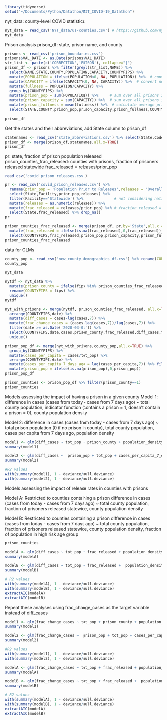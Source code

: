 ```{r}
library(tidyverse)
setwd("~/Documents/Python/Datathon/MIT_COVID-19_Datathon")
```

nyt_data: county-level COVID statistics
```{r}
nyt_data = read_csv('NYT_data/us-counties.csv') # https://github.com/nytimes/covid-19-data
nyt_data
```


Prison analysis
prison_df: state, prison name, and county
```{r}
prisons <- read_csv('prison_boundaries.csv')
prisons$VAL_DATE <- as.Date(prisons$VAL_DATE)
str_list <- paste(c('CORRECTION','PRISON'), collapse="|")
prison_df <- prisons %>% filter(grepl(str_list,NAME)) %>%
  select(NAME,STATE,COUNTY,POPULATION,CAPACITY,COUNTYFIPS) %>% 
  mutate(POPULATION = ifelse(POPULATION<0, NA, POPULATION)) %>%  # convert negative values to NA
  mutate(CAPACITY = ifelse(CAPACITY<0, NA, CAPACITY)) %>%  # convert negative values to NA
  mutate(fullness = POPULATION/CAPACITY) %>%
  group_by(COUNTYFIPS) %>% 
  mutate(prison_pop = sum(POPULATION)) %>%     # sum over all prisons in a county
  mutate(prison_capacity = sum(CAPACITY)) %>%  # sum over all prisons in a county
  mutate(prison_fullness = mean(fullness)) %>%  # calculate average prison fullness
  select(STATE,COUNTY,prison_pop,prison_capacity,prison_fullness,COUNTYFIPS) %>% unique()
  
prison_df
```

Get the states and their abbreviations, add State column to prison_df
```{r}
statenames <- read_csv('state_abbreviations.csv') %>% select(State,Code) %>% rename(STATE=Code)
prison_df <- merge(prison_df,statenames,all.x=TRUE)
prison_df
```

pr: state, fraction of prison population released
prison_counties_frac_released: counties with prisons, fraction of prisoners released statewide
frac_released = releases/prior_pop
```{r}
read_csv('covid_prison_releases.csv')

pr <- read_csv('covid_prison_releases.csv') %>%
  rename(prior_pop = 'Population Prior to Releases',releases = "Overall Pop. Reduction / \nTotal Number of Releases") %>% 
  select(State,Facility,prior_pop,releases) %>% 
  filter(Facility=='Statewide') %>%              # not considering national-level releases
  mutate(releases = as.numeric(releases)) %>%   
  mutate(frac_released = releases/prior_pop) %>% # fraction released = # of releases / prior prison population
  select(State,frac_released) %>% drop_na()
pr

prison_counties_frac_released <- merge(prison_df, pr,by='State',all.x = TRUE) %>%
  mutate(frac_released = ifelse(is.na(frac_released),0,frac_released)) %>% # if a state has no reported releases, put 0 for frac_released
  select(COUNTYFIPS,frac_released,prison_pop,prison_capacity,prison_fullness,State) %>%unique()
prison_counties_frac_released
```


data for GLMs

```{r}
county_pop <- read_csv('new_county_demographics_df.csv') %>% rename(COUNTYFIPS = fips)
county_pop

nyt_data

nytdf <- nyt_data %>%
  mutate(prison_county = ifelse(fips %in% prison_counties_frac_released$COUNTYFIPS,1,0)) %>% # add column of 0/1: 1 if county has prison, 0 else
  rename(COUNTYFIPS = fips) %>%
  unique()
nytdf

nyt_with_prisons <- merge(nytdf, prison_counties_frac_released, all.x=TRUE) %>% group_by(COUNTYFIPS) %>%
  arrange(COUNTYFIPS,date) %>%
  mutate(diff_cases = cases-lag(cases,7)) %>%
  mutate(frac_change_cases = (cases-lag(cases,7))/lag(cases,7)) %>%
  filter(date >= as.Date('2020-03-01')) %>%
  select(COUNTYFIPS,date,cases,prison_county,frac_released,diff_cases,frac_change_cases,prison_pop,prison_capacity,prison_fullness) %>%
  unique()

prison_pop_df <- merge(nyt_with_prisons,county_pop,all.x=TRUE) %>% 
  group_by(COUNTYFIPS) %>%
  mutate(cases_per_capita = cases/tot_pop) %>%
  arrange(COUNTYFIPS,date) %>%
  mutate(cases_per_capita_7_days_ago = lag(cases_per_capita,7)) %>% filter(!is.na(diff_cases)) %>%
  mutate(prison_pop = ifelse(is.na(prison_pop),0,prison_pop))
prison_pop_df

prison_counties <- prison_pop_df %>% filter(prison_county==1)
prison_counties

```

Models assessing the impact of having a prison in a given county
Model 1:
difference in cases (cases from today - cases from 7 days ago) ~ total county population, indicator function (contains a prison = 1, doesn't contain a prison = 0), county population density

Model 2:
difference in cases (cases from today - cases from 7 days ago) ~ total prison population (0 if no prison in county), total county population, cases per capita from 7 days ago, population density

```{r}

model1 <- glm(diff_cases ~ tot_pop + prison_county + population_density, data = prison_pop_df)
summary(model1)

model2 <- glm(diff_cases ~  prison_pop + tot_pop + cases_per_capita_7_days_ago + population_density, data = prison_pop_df)
summary(model2)

#R2 values
with(summary(model1), 1 - deviance/null.deviance)
with(summary(model2), 1 - deviance/null.deviance)
```

Models assessing the impact of release rates in counties with prisons


Model A:
Restricted to counties containing a prison
difference in cases (cases from today - cases from 7 days ago) ~ total county population, fraction of prisoners released statewide, county population density

Model B:
Restricted to counties containing a prison
difference in cases (cases from today - cases from 7 days ago) ~ total county population, fraction of prisoners released statewide, county population density, fraction of population in high risk age group

```{r}
prison_counties

modelA <- glm(diff_cases ~ tot_pop + frac_released + population_density, data = prison_counties)
summary(modelA)

modelB <- glm(diff_cases ~ tot_pop + frac_released +  population_density + lowrisk_agegroup_perc,data = prison_counties)
summary(modelB)

# R2 values
with(summary(modelA), 1 - deviance/null.deviance)
with(summary(modelB), 1 - deviance/null.deviance)
extractAIC(modelA)
extractAIC(modelB)
```

Repeat these analyses using frac_change_cases as the target variable instead of diff_cases

```{r}
model1 <- glm(frac_change_cases ~ tot_pop + prison_county + population_density, data = prison_pop_df)
summary(model1)

model2 <- glm(frac_change_cases ~  prison_pop + tot_pop + cases_per_capita_7_days_ago + population_density, data = prison_pop_df)
summary(model2)

#R2 values
with(summary(model1), 1 - deviance/null.deviance)
with(summary(model2), 1 - deviance/null.deviance)
```

```{r}
modelA <- glm(frac_change_cases ~ tot_pop + frac_released + population_density, data = prison_counties)
summary(modelA)

modelB <- glm(frac_change_cases ~ tot_pop + frac_released +  population_density + lowrisk_agegroup_perc,data = prison_counties)
summary(modelB)

# R2 values
with(summary(modelA), 1 - deviance/null.deviance)
with(summary(modelB), 1 - deviance/null.deviance)
extractAIC(modelA)
extractAIC(modelB)
```

